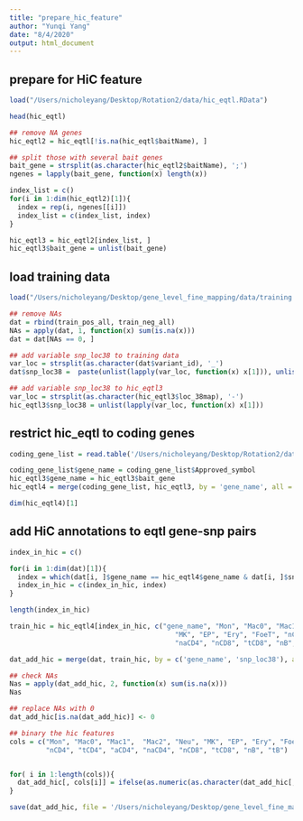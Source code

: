 ```yaml
---
title: "prepare_hic_feature"
author: "Yunqi Yang"
date: "8/4/2020"
output: html_document
---
```




## prepare for HiC feature 
```r

load("/Users/nicholeyang/Desktop/Rotation2/data/hic_eqtl.RData")

```


```r

head(hic_eqtl)


```

```r

## remove NA genes
hic_eqtl2 = hic_eqtl[!is.na(hic_eqtl$baitName), ]

## split those with several bait genes 
bait_gene = strsplit(as.character(hic_eqtl2$baitName), ';')
ngenes = lapply(bait_gene, function(x) length(x))

index_list = c()
for(i in 1:dim(hic_eqtl2)[1]){
  index = rep(i, ngenes[[i]])
  index_list = c(index_list, index)
}

hic_eqtl3 = hic_eqtl2[index_list, ]
hic_eqtl3$bait_gene = unlist(bait_gene)

```


## load training data
```r

load("/Users/nicholeyang/Desktop/gene_level_fine_mapping/data/training.RData")

## remove NAs
dat = rbind(train_pos_all, train_neg_all)
NAs = apply(dat, 1, function(x) sum(is.na(x)))
dat = dat[NAs == 0, ]

```


```r

## add variable snp_loc38 to training data 
var_loc = strsplit(as.character(dat$variant_id), '_')
dat$snp_loc38 =  paste(unlist(lapply(var_loc, function(x) x[1])), unlist(lapply(var_loc, function(x) x[2])), sep = ':')

## add variable snp_loc38 to hic_eqtl3
var_loc = strsplit(as.character(hic_eqtl3$loc_38map), '-')
hic_eqtl3$snp_loc38 = unlist(lapply(var_loc, function(x) x[1]))

```


## restrict hic_eqtl to coding genes
```r

coding_gene_list = read.table('/Users/nicholeyang/Desktop/Rotation2/data/coding_gene_list.txt', header = TRUE)

coding_gene_list$gene_name = coding_gene_list$Approved_symbol
hic_eqtl3$gene_name = hic_eqtl3$bait_gene
hic_eqtl4 = merge(coding_gene_list, hic_eqtl3, by = 'gene_name', all = FALSE)

```

```r

dim(hic_eqtl4)[1]

```



## add HiC annotations to eqtl gene-snp pairs 

```r

index_in_hic = c()

for(i in 1:dim(dat)[1]){
  index = which(dat[i, ]$gene_name == hic_eqtl4$gene_name & dat[i, ]$snp_loc38 == hic_eqtl4$snp_loc38)
  index_in_hic = c(index_in_hic, index)
}

length(index_in_hic)

```

```r

train_hic = hic_eqtl4[index_in_hic, c("gene_name", "Mon", "Mac0", "Mac1",  "Mac2", "Neu",
                                         "MK", "EP", "Ery", "FoeT", "nCD4", "tCD4", "aCD4",          
                                         "naCD4", "nCD8", "tCD8", "nB", "tB","snp_loc38")]

dat_add_hic = merge(dat, train_hic, by = c('gene_name', 'snp_loc38'), all = TRUE)
```

```r

## check NAs
Nas = apply(dat_add_hic, 2, function(x) sum(is.na(x)))
Nas

## replace NAs with 0
dat_add_hic[is.na(dat_add_hic)] <- 0
```


```r

## binary the hic features
cols = c("Mon", "Mac0", "Mac1",  "Mac2", "Neu", "MK", "EP", "Ery", "FoeT",
         "nCD4", "tCD4", "aCD4", "naCD4", "nCD8", "tCD8", "nB", "tB")


for( i in 1:length(cols)){
  dat_add_hic[, cols[i]] = ifelse(as.numeric(as.character(dat_add_hic[, cols[i]])) >5, 1, 0)
}

save(dat_add_hic, file = '/Users/nicholeyang/Desktop/gene_level_fine_mapping/data/train_add_hic.RData')
```









